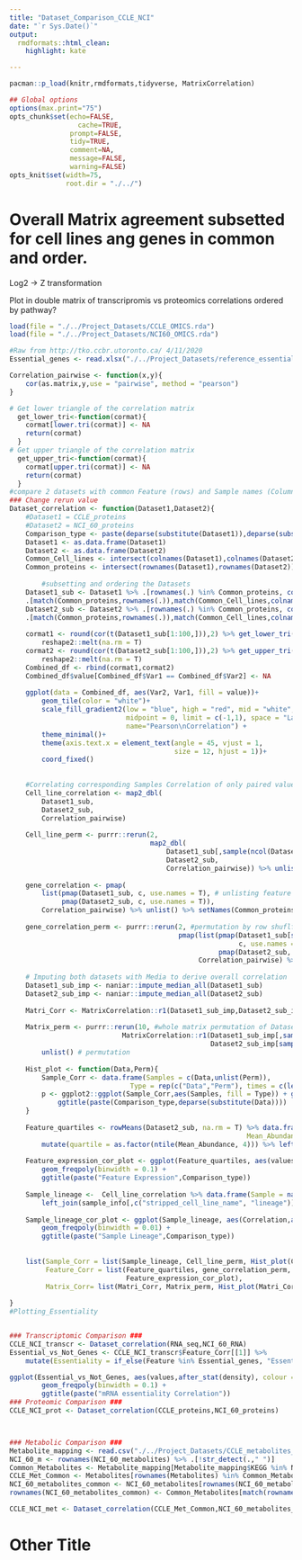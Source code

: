```yaml
---
title: "Dataset_Comparison_CCLE_NCI"
date: "`r Sys.Date()`"
output:
  rmdformats::html_clean:
    highlight: kate

---
```



```r
pacman::p_load(knitr,rmdformats,tidyverse, MatrixCorrelation)

## Global options
options(max.print="75")
opts_chunk$set(echo=FALSE,
	             cache=TRUE,
               prompt=FALSE,
               tidy=TRUE,
               comment=NA,
               message=FALSE,
               warning=FALSE)
opts_knit$set(width=75,
              root.dir = "./../")
```
# Overall Matrix agreement subsetted for cell lines ang genes in common and order. 
Log2 ->  Z transformation

Plot in double matrix of transcripromis vs proteomics correlations ordered by pathway?


```r
load(file = "./../Project_Datasets/CCLE_OMICS.rda")
load(file = "./../Project_Datasets/NCI60_OMICS.rda")

#Raw from http://tko.ccbr.utoronto.ca/ 4/11/2020
Essential_genes <- read.xlsx("./../Project_Datasets/reference_essentials_and_nonessentials_sym_hgnc_entrez.xlsx")$Gene

Correlation_pairwise <- function(x,y){
    cor(as.matrix,y,use = "pairwise", method = "pearson")
}

# Get lower triangle of the correlation matrix
  get_lower_tri<-function(cormat){
    cormat[lower.tri(cormat)] <- NA
    return(cormat)
  }
# Get upper triangle of the correlation matrix
  get_upper_tri<-function(cormat){
    cormat[upper.tri(cormat)] <- NA
    return(cormat)
  }
#compare 2 datasets with common Feature (rows) and Sample names (Columns)
### Change rerun value
Dataset_correlation <- function(Dataset1,Dataset2){
    #Dataset1 = CCLE_proteins
    #Dataset2 = NCI_60_proteins
    Comparison_type <- paste(deparse(substitute(Dataset1)),deparse(substitute(Dataset2)))
    Dataset1 <- as.data.frame(Dataset1)
    Dataset2 <- as.data.frame(Dataset2)
    Common_Cell_lines <- intersect(colnames(Dataset1),colnames(Dataset2)) #Common Samples
    Common_proteins <- intersect(rownames(Dataset1),rownames(Dataset2)) #Common Features
    
        #subsetting and ordering the Datasets
    Dataset1_sub <- Dataset1 %>% .[rownames(.) %in% Common_proteins, colnames(.) %in% Common_Cell_lines]%>% 
    .[match(Common_proteins,rownames(.)),match(Common_Cell_lines,colnames(.))] 
    Dataset2_sub <- Dataset2 %>% .[rownames(.) %in% Common_proteins, colnames(.) %in% Common_Cell_lines]%>% 
    .[match(Common_proteins,rownames(.)),match(Common_Cell_lines,colnames(.))] 
    
    cormat1 <- round(cor(t(Dataset1_sub[1:100,])),2) %>% get_lower_tri() %>%
        reshape2::melt(na.rm = T) 
    cormat2 <- round(cor(t(Dataset2_sub[1:100,])),2) %>% get_upper_tri() %>%
        reshape2::melt(na.rm = T)
    Combined_df <- rbind(cormat1,cormat2)
    Combined_df$value[Combined_df$Var1 == Combined_df$Var2] <- NA
    
    ggplot(data = Combined_df, aes(Var2, Var1, fill = value))+
        geom_tile(color = "white")+
        scale_fill_gradient2(low = "blue", high = "red", mid = "white", 
                             midpoint = 0, limit = c(-1,1), space = "Lab", 
                             name="Pearson\nCorrelation") +
        theme_minimal()+ 
        theme(axis.text.x = element_text(angle = 45, vjust = 1, 
                                         size = 12, hjust = 1))+
        coord_fixed()
    
    
    #Correlating corresponding Samples Correlation of only paired values which allows for NA values
    Cell_line_correlation <- map2_dbl(
        Dataset1_sub, 
        Dataset2_sub, 
        Correlation_pairwise) 
    
    Cell_line_perm <- purrr::rerun(2, 
                                   map2_dbl(
                                       Dataset1_sub[,sample(ncol(Dataset1_sub))],#Shuffle column-wise and performing sample correlation as above
                                       Dataset2_sub,
                                       Correlation_pairwise)) %>% unlist()
    
    gene_correlation <- pmap(
        list(pmap(Dataset1_sub, c, use.names = T), # unlisting feature rows into vectors into lists and correlating
             pmap(Dataset2_sub, c, use.names = T)),
        Correlation_pairwise) %>% unlist() %>% setNames(Common_proteins) 
    
    gene_correlation_perm <- purrr::rerun(2, #permutation by row shuflfing and correlation
                                          pmap(list(pmap(Dataset1_sub[sample(nrow(Dataset1_sub)),], 
                                                         c, use.names = T), #Shuffle row-wise
                                                    pmap(Dataset2_sub, c, use.names = T)),
                                               Correlation_pairwise) %>% unlist()) %>% unlist()
    
    # Imputing both datasets with Media to derive overall correlation
    Dataset1_sub_imp <- naniar::impute_median_all(Dataset1_sub)
    Dataset2_sub_imp <- naniar::impute_median_all(Dataset2_sub)
    
    Matri_Corr <- MatrixCorrelation::r1(Dataset1_sub_imp,Dataset2_sub_imp) # whole matrix correlation
    
    Matrix_perm <- purrr::rerun(10, #whole matrix permutation of Dataset 1 col-wise shuffle and Dataset 2 row-wise shuffle and correlation
                            MatrixCorrelation::r1(Dataset1_sub_imp[,sample(ncol(Dataset1_sub_imp))],
                                                  Dataset2_sub_imp[sample(nrow(Dataset2_sub_imp)),])) %>% 
        unlist() # permutation
    
    Hist_plot <- function(Data,Perm){
        Sample_Corr <- data.frame(Samples = c(Data,unlist(Perm)),
                              Type = rep(c("Data","Perm"), times = c(length(Data),length(unlist(Perm)))))
        p <- ggplot2::ggplot(Sample_Corr,aes(Samples, fill = Type)) + geom_histogram(alpha = 0.5, position = 'identity') +
            ggtitle(paste(Comparison_type,deparse(substitute(Data))))
    }
    
    Feature_quartiles <- rowMeans(Dataset2_sub, na.rm = T) %>% data.frame(Feature = names(.),
                                                           Mean_Abundance = .) %>%
        mutate(quartile = as.factor(ntile(Mean_Abundance, 4))) %>% left_join(stack(gene_correlation), by = c("Feature" = "ind"))
    
    Feature_expression_cor_plot <- ggplot(Feature_quartiles, aes(values,after_stat(density), colour =quartile)) +
        geom_freqpoly(binwidth = 0.1) +
        ggtitle(paste("Feature Expression",Comparison_type))
    
    Sample_lineage <-  Cell_line_correlation %>% data.frame(Sample = names(.), Correlation = .) %>%
        left_join(sample_info[,c("stripped_cell_line_name", "lineage")], by = c("Sample" = "stripped_cell_line_name"))
    
    Sample_lineage_cor_plot <- ggplot(Sample_lineage, aes(Correlation,after_stat(density), colour = lineage)) +
        geom_freqpoly(binwidth = 0.01) +
        ggtitle(paste("Sample Lineage",Comparison_type))
    
    
    list(Sample_Corr = list(Sample_lineage, Cell_line_perm, Hist_plot(Cell_line_correlation,Cell_line_perm),Sample_lineage_cor_plot),
         Feature_Corr = list(Feature_quartiles, gene_correlation_perm, Hist_plot(gene_correlation, gene_correlation_perm),
                             Feature_expression_cor_plot),
         Matrix_Corr= list(Matri_Corr, Matrix_perm, Hist_plot(Matri_Corr,Matrix_perm)))
    
}
#Plotting_Essentiality


### Transcriptomic Comparison ###
CCLE_NCI_transcr <- Dataset_correlation(RNA_seq,NCI_60_RNA)
Essential_vs_Not_Genes <- CCLE_NCI_transcr$Feature_Corr[[1]] %>%
    mutate(Essentiality = if_else(Feature %in% Essential_genes, "Essential", "Not_Essential"))

ggplot(Essential_vs_Not_Genes, aes(values,after_stat(density), colour = Essentiality)) +
        geom_freqpoly(binwidth = 0.1) +
        ggtitle(paste("mRNA essentiality Correlation"))
### Proteomic Comparison ###
CCLE_NCI_prot <- Dataset_correlation(CCLE_proteins,NCI_60_proteins)



### Metabolic Comparison ###
Metabolite_mapping <- read.csv("./../Project_Datasets/CCLE_metabolites_mapped.csv")
NCI_60_m <- rownames(NCI_60_metabolites) %>% .[!str_detect(.," ")]
Common_Metabolites <- Metabolite_mapping[Metabolite_mapping$KEGG %in% NCI_60_m,]
CCLE_Met_Common <- Metabolites[rownames(Metabolites) %in% Common_Metabolites$Query,]
NCI_60_metabolites_common <- NCI_60_metabolites[rownames(NCI_60_metabolites) %in% c(Common_Metabolites$HMDB,Common_Metabolites$KEGG),]
rownames(NCI_60_metabolites_common) <- Common_Metabolites[match(rownames(NCI_60_metabolites_common),Common_Metabolites$KEGG),] %>% .$Query

CCLE_NCI_met <- Dataset_correlation(CCLE_Met_Common,NCI_60_metabolites_common)

```
# Other Title